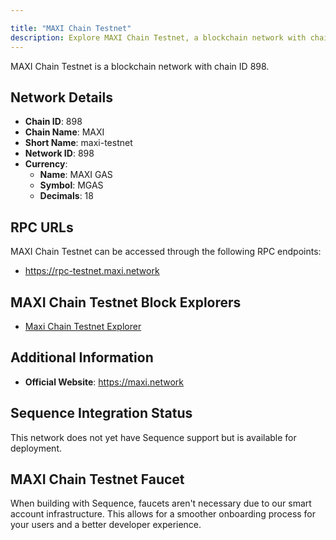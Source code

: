 ```yaml
---

title: "MAXI Chain Testnet"
description: Explore MAXI Chain Testnet, a blockchain network with chain ID 898. Learn about its native currency, MAXI GAS, and how to interact with the network.
---
```




MAXI Chain Testnet is a blockchain network with chain ID 898.

## Network Details

- **Chain ID**: 898
- **Chain Name**: MAXI
- **Short Name**: maxi-testnet
- **Network ID**: 898
- **Currency**: 
  - **Name**: MAXI GAS
  - **Symbol**: MGAS
  - **Decimals**: 18

## RPC URLs

MAXI Chain Testnet can be accessed through the following RPC endpoints:

- https://rpc-testnet.maxi.network

## MAXI Chain Testnet Block Explorers

- [Maxi Chain Testnet Explorer](https://testnet.maxi.network)

## Additional Information

- **Official Website**: https://maxi.network

## Sequence Integration Status

This network does not yet have Sequence support but is available for deployment.

## MAXI Chain Testnet Faucet

When building with Sequence, faucets aren't necessary due to our smart account infrastructure. This allows for a smoother onboarding process for your users and a better developer experience.

